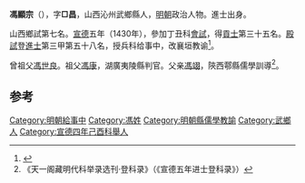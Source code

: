 '''馮顯宗'''（{{bd|1407年||？}}），字'''□昌'''，山西沁州武鄉縣人，[[明朝|明朝]]政治人物。進士出身。

山西鄉試第七名。[[宣德|宣德]]五年（1430年），參加丁丑科[[會試|會試]]，得[[貢士|貢士]]第三十五名。[[殿試|殿試]]登[[進士|進士]]第三甲第五十八名，授兵科给事中，改襄垣教谕<ref>{{cite news|author=长治市地方志办公室主办|title=武乡县进士名录|url=http://www.dfz.changzhi.gov.cn/960rn.jsp?urltype=news.NewsContentUrl&wbnewsid=232152&wbtreeid=21514|accessdate=2013-08-19|newspaper=长治市情网|deadurl=yes|archiveurl=https://web.archive.org/web/20130818223824/http://www.dfz.changzhi.gov.cn/960rn.jsp?urltype=news.NewsContentUrl&wbnewsid=232152&wbtreeid=21514|archivedate=2013-08-18}}</ref>。

曾祖父[[馮世良|馮世良]]。祖父[[馮康|馮康]]，湖廣夷陵縣判官。父亲[[馮翊|馮翊]]，陝西鄠縣儒學訓導<ref>《天一阁藏明代科举录选刊·登科录》（《宣德五年进士登科录》）</ref>。

==参考==
{{reflist}}
{{明朝人物小作品}}
{{宣德五年庚戌科殿試金榜}}
{{DEFAULTSORT:Feng馮}}
[[Category:明朝給事中|Category:明朝給事中]]
[[Category:馮姓|Category:馮姓]]
[[Category:明朝縣儒學教諭|Category:明朝縣儒學教諭]]
[[Category:武鄉人|Category:武鄉人]]
[[Category:宣德四年己酉科舉人|Category:宣德四年己酉科舉人]]